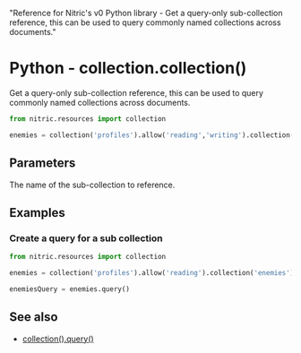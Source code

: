   "Reference for Nitric's v0 Python library - Get a query-only sub-collection reference, this can be used to query commonly named collections across documents."

# Python - collection.collection()

Get a query-only sub-collection reference, this can be used to query commonly named collections across documents.

```python
from nitric.resources import collection

enemies = collection('profiles').allow('reading','writing').collection('enemies')
```

## Parameters

<Properties>
  <Property name="name" required type="string">
    The name of the sub-collection to reference.
  </Property>
</Properties>

## Examples

### Create a query for a sub collection

```python
from nitric.resources import collection

enemies = collection('profiles').allow('reading').collection('enemies')

enemiesQuery = enemies.query()
```

## See also

- [collection().query()](./collection-query)
